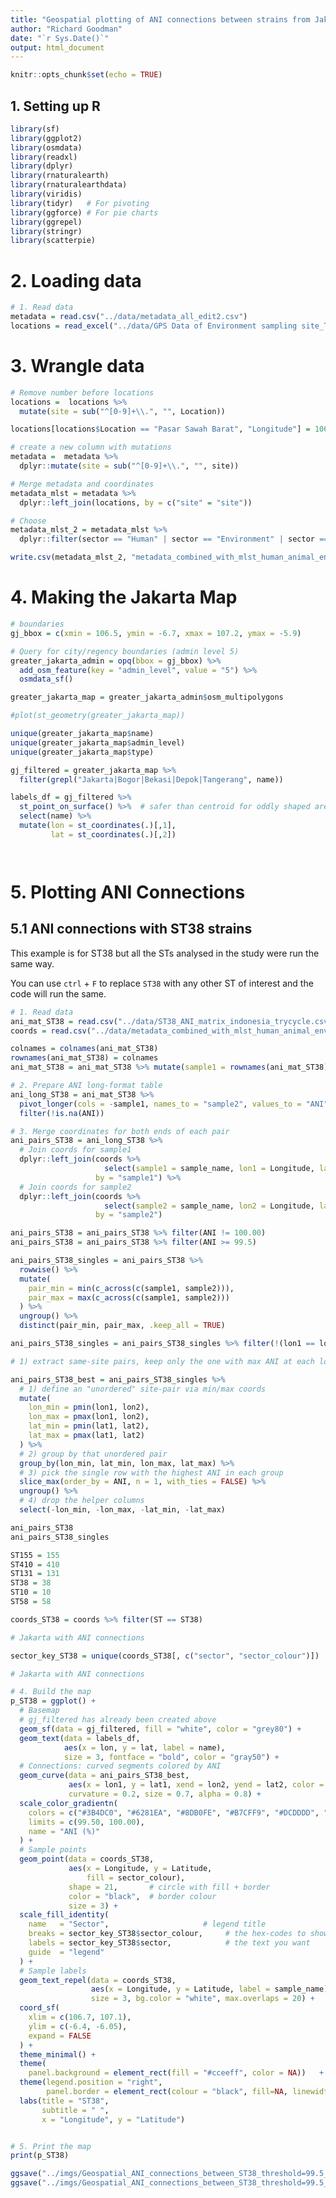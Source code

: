 ```yaml
---
title: "Geospatial plotting of ANI connections between strains from Jakarta, Indonesia"
author: "Richard Goodman"
date: "`r Sys.Date()`"
output: html_document
---
```


```r
knitr::opts_chunk$set(echo = TRUE)
```

## 1. Setting up R 

```r
library(sf)
library(ggplot2)
library(osmdata)
library(readxl)
library(dplyr)
library(rnaturalearth)
library(rnaturalearthdata)
library(viridis)
library(tidyr)   # For pivoting
library(ggforce) # For pie charts
library(ggrepel)
library(stringr)
library(scatterpie)
```


# 2. Loading data 

```r

# 1. Read data
metadata = read.csv("../data/metadata_all_edit2.csv")
locations = read_excel("../data/GPS Data of Environment sampling site_TC.xlsx")

```

# 3. Wrangle data

```r
# Remove number before locations
locations =  locations %>%
  mutate(site = sub("^[0-9]+\\.", "", Location))

locations[locations$Location == "Pasar Sawah Barat", "Longitude"] = 106.93

# create a new column with mutations 
metadata =  metadata %>%
  dplyr::mutate(site = sub("^[0-9]+\\.", "", site))

# Merge metadata and coordinates
metadata_mlst = metadata %>%
  dplyr::left_join(locations, by = c("site" = "site"))

# Choose 
metadata_mlst_2 = metadata_mlst %>%
  dplyr::filter(sector == "Human" | sector == "Environment" | sector == "Animal")

write.csv(metadata_mlst_2, "metadata_combined_with_mlst_human_animal_env.csv")

```


# 4. Making the Jakarta Map


```r
# boundaries
gj_bbox = c(xmin = 106.5, ymin = -6.7, xmax = 107.2, ymax = -5.9)

# Query for city/regency boundaries (admin level 5)
greater_jakarta_admin = opq(bbox = gj_bbox) %>%
  add_osm_feature(key = "admin_level", value = "5") %>%
  osmdata_sf()

greater_jakarta_map = greater_jakarta_admin$osm_multipolygons

#plot(st_geometry(greater_jakarta_map))

unique(greater_jakarta_map$name)
unique(greater_jakarta_map$admin_level)
unique(greater_jakarta_map$type)

gj_filtered = greater_jakarta_map %>%
  filter(grepl("Jakarta|Bogor|Bekasi|Depok|Tangerang", name))

labels_df = gj_filtered %>%
  st_point_on_surface() %>%  # safer than centroid for oddly shaped areas
  select(name) %>%
  mutate(lon = st_coordinates(.)[,1],
         lat = st_coordinates(.)[,2])




```

# 5. Plotting ANI Connections

## 5.1 ANI connections with ST38 strains

This example is for ST38 but all the STs analysed in the study were run the same way.

You can use `ctrl` + `F` to replace `ST38` with any other ST of interest and the code will run the same. 

```r

# 1. Read data
ani_mat_ST38 = read.csv("../data/ST38_ANI_matrix_indonesia_trycycle.csv")
coords = read.csv("../data/metadata_combined_with_mlst_human_animal_env.csv")

colnames = colnames(ani_mat_ST38)
rownames(ani_mat_ST38) = colnames
ani_mat_ST38 = ani_mat_ST38 %>% mutate(sample1 = rownames(ani_mat_ST38), .before = 1)

# 2. Prepare ANI long-format table
ani_long_ST38 = ani_mat_ST38 %>%
  pivot_longer(cols = -sample1, names_to = "sample2", values_to = "ANI") %>%
  filter(!is.na(ANI))

# 3. Merge coordinates for both ends of each pair
ani_pairs_ST38 = ani_long_ST38 %>%
  # Join coords for sample1
  dplyr::left_join(coords %>%
                     select(sample1 = sample_name, lon1 = Longitude, lat1 = Latitude),
                   by = "sample1") %>%
  # Join coords for sample2
  dplyr::left_join(coords %>%
                     select(sample2 = sample_name, lon2 = Longitude, lat2 = Latitude),
                   by = "sample2")

ani_pairs_ST38 = ani_pairs_ST38 %>% filter(ANI != 100.00)
ani_pairs_ST38 = ani_pairs_ST38 %>% filter(ANI >= 99.5)

ani_pairs_ST38_singles = ani_pairs_ST38 %>% 
  rowwise() %>%
  mutate(
    pair_min = min(c_across(c(sample1, sample2))),
    pair_max = max(c_across(c(sample1, sample2)))
  ) %>%
  ungroup() %>%
  distinct(pair_min, pair_max, .keep_all = TRUE)

ani_pairs_ST38_singles = ani_pairs_ST38_singles %>% filter(!(lon1 == lon2 & lat1 == lat2))

# 1) extract same‑site pairs, keep only the one with max ANI at each location

ani_pairs_ST38_best = ani_pairs_ST38_singles %>%
  # 1) define an "unordered" site‐pair via min/max coords
  mutate(
    lon_min = pmin(lon1, lon2),
    lon_max = pmax(lon1, lon2),
    lat_min = pmin(lat1, lat2),
    lat_max = pmax(lat1, lat2)
  ) %>%
  # 2) group by that unordered pair
  group_by(lon_min, lat_min, lon_max, lat_max) %>%
  # 3) pick the single row with the highest ANI in each group
  slice_max(order_by = ANI, n = 1, with_ties = FALSE) %>%
  ungroup() %>%
  # 4) drop the helper columns
  select(-lon_min, -lon_max, -lat_min, -lat_max)

ani_pairs_ST38
ani_pairs_ST38_singles

ST155 = 155
ST410 = 410
ST131 = 131
ST38 = 38
ST10 = 10
ST58 = 58

coords_ST38 = coords %>% filter(ST == ST38)

# Jakarta with ANI connections 

sector_key_ST38 = unique(coords_ST38[, c("sector", "sector_colour")])

# Jakarta with ANI connections 

# 4. Build the map
p_ST38 = ggplot() +
  # Basemap
  # gj_filtered has already been created above
  geom_sf(data = gj_filtered, fill = "white", color = "grey80") + 
  geom_text(data = labels_df,
            aes(x = lon, y = lat, label = name),
            size = 3, fontface = "bold", color = "gray50") +
  # Connections: curved segments colored by ANI
  geom_curve(data = ani_pairs_ST38_best,
             aes(x = lon1, y = lat1, xend = lon2, yend = lat2, color = ANI),
             curvature = 0.2, size = 0.7, alpha = 0.8) + 
  scale_color_gradientn(
    colors = c("#3B4DC0", "#6281EA", "#8DB0FE", "#B7CFF9", "#DCDDDD", "#F4C5AD", "#F4997B", "#DD5F4C", "#B40426"),
    limits = c(99.50, 100.00),
    name = "ANI (%)"
  ) +
  # Sample points
  geom_point(data = coords_ST38,
             aes(x = Longitude, y = Latitude,
                 fill = sector_colour),
             shape = 21,       # circle with fill + border
             color = "black",  # border colour
             size = 3) +
  scale_fill_identity(
    name   = "Sector",                     # legend title
    breaks = sector_key_ST38$sector_colour,     # the hex‐codes to show
    labels = sector_key_ST38$sector,            # the text you want
    guide  = "legend"
  ) +
  # Sample labels
  geom_text_repel(data = coords_ST38,
                  aes(x = Longitude, y = Latitude, label = sample_name),
                  size = 3, bg.color = "white", max.overlaps = 20) + 
  coord_sf(
    xlim = c(106.7, 107.1),
    ylim = c(-6.4, -6.05),
    expand = FALSE
  ) +
  theme_minimal() +
  theme(
    panel.background = element_rect(fill = "#cceeff", color = NA))   +
  theme(legend.position = "right",
        panel.border = element_rect(colour = "black", fill=NA, linewidth=1)) +
  labs(title = "ST38",
       subtitle = " ",
       x = "Longitude", y = "Latitude")


# 5. Print the map
print(p_ST38)

ggsave("../imgs/Geospatial_ANI_connections_between_ST38_threshold=99.5_singles.svg", p_ST38, height = 8, width = 8)
ggsave("../imgs/Geospatial_ANI_connections_between_ST38_threshold=99.5_singles.png", p_ST38, height = 8, width = 8)



```
